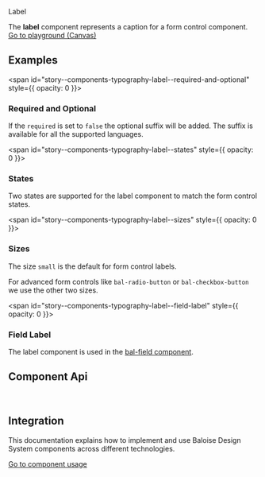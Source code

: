 
<bal-doc-banner id="story--components-typography-label--basic">Label</bal-doc-banner>

<bal-doc-lead>
  The <b>label</b> component represents a caption for a form control component.
</bal-doc-lead>

<Canvas withSource="open">
  <Story id="components-typography-label--basic" />
</Canvas>

<bal-doc-app>
  <bal-button-group class="mb-large" position="center">
    <a class="button is-primary" href="?path=/story/components-typography-label--basic">
      Go to playground (Canvas)
    </a>
    <bal-doc-code-sandbox
      framework="angular"
      template={Basic.parameters.docs.source.code}
      modules="label"
    ></bal-doc-code-sandbox>
    <bal-doc-code-sandbox
      framework="html"
      template={Basic.parameters.docs.source.code}
      modules="label"
    ></bal-doc-code-sandbox>
  </bal-button-group>
</bal-doc-app>

## Examples

<span id="story--components-typography-label--required-and-optional" style={{ opacity: 0 }}></span>

### Required and Optional

If the `required` is set to `false` the optional suffix will be added. The suffix is available for all
the supported languages.

<Canvas>
  <Story id="components-typography-label--required-and-optional" />
</Canvas>

<span id="story--components-typography-label--states" style={{ opacity: 0 }}></span>

### States

Two states are supported for the label component to match the form control states.

<Canvas>
  <Story id="components-typography-label--states" />
</Canvas>

<span id="story--components-typography-label--sizes" style={{ opacity: 0 }}></span>

### Sizes

The size `small` is the default for form control labels.

For advanced form controls like `bal-radio-button` or `bal-checkbox-button` we use the other two sizes.

<Canvas>
  <Story id="components-typography-label--sizes" />
</Canvas>

<span id="story--components-typography-label--field-label" style={{ opacity: 0 }}></span>

### Field Label

The label component is used in the [bal-field component](?path=/docs/components-form-field--basic).

<Canvas>
  <Story id="components-typography-label--field-label" />
</Canvas>

## Component Api


<Description markdown={readme} />

<br />

## Integration

This documentation explains how to implement and use Baloise Design System components across different technologies.

<a class="button is-primary" href="?path=/docs/development-components--page">
  Go to component usage
</a>


<Description markdown={testing} />

<bal-doc-github link="/components/typography/bal-label/stories/bal-label.docs.mdx"></bal-doc-github>
